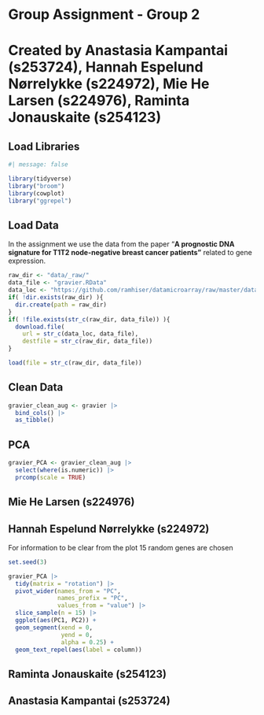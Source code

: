 # Group Assignment - Group 2

# **Created by Anastasia Kampantai (s253724), Hannah Espelund Nørrelykke (s224972), Mie He Larsen (s224976), Raminta Jonauskaite (s254123)**

## Load Libraries

```r
#| message: false

library(tidyverse)
library("broom")
library(cowplot)
library("ggrepel")
```

## Load Data

In the assignment we use the data from the paper "**A prognostic DNA signature for T1T2 node-negative breast cancer patients"** related to gene expression.

```r
raw_dir <- "data/_raw/"
data_file <- "gravier.RData"
data_loc <- "https://github.com/ramhiser/datamicroarray/raw/master/data/"
if( !dir.exists(raw_dir) ){
  dir.create(path = raw_dir)
}
if( !file.exists(str_c(raw_dir, data_file)) ){
  download.file(
    url = str_c(data_loc, data_file),
    destfile = str_c(raw_dir, data_file))
}

load(file = str_c(raw_dir, data_file))
```

## Clean Data

```r
gravier_clean_aug <- gravier |>
  bind_cols() |>
  as_tibble() 
```

## PCA

```r
gravier_PCA <- gravier_clean_aug |> 
  select(where(is.numeric)) |> 
  prcomp(scale = TRUE)
```

## **Mie He Larsen (s224976)**

## **Hannah Espelund Nørrelykke (s224972)**

For information to be clear from the plot 15 random genes are chosen

```r
set.seed(3)

gravier_PCA |> 
  tidy(matrix = "rotation") |> 
  pivot_wider(names_from = "PC", 
              names_prefix = "PC", 
              values_from = "value") |>
  slice_sample(n = 15) |> 
  ggplot(aes(PC1, PC2)) +
  geom_segment(xend = 0,
               yend = 0,
               alpha = 0.25) +
  geom_text_repel(aes(label = column))
```

## **Raminta Jonauskaite (s254123)**

## **Anastasia Kampantai (s253724)**
